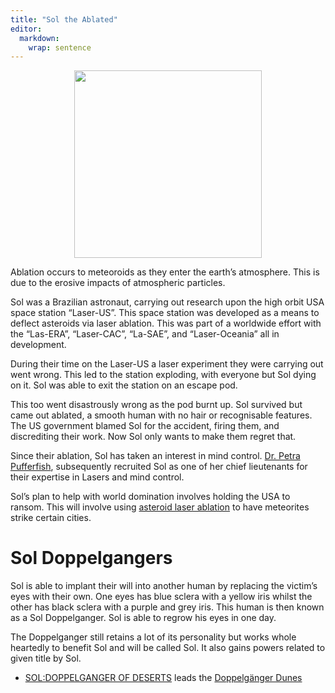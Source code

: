```yaml
---
title: "Sol the Ablated"
editor: 
  markdown: 
    wrap: sentence
---
```


<center>
![](images/SOL_EYES.png){style="width:300px"}
</center>

Ablation occurs to meteoroids as they enter the earth's atmosphere.
This is due to the erosive impacts of atmospheric particles.

Sol was a Brazilian astronaut, carrying out research upon the high orbit USA space station "Laser-US".
This space station was developed as a means to deflect asteroids via laser ablation.
This was part of a worldwide effort with the "Las-ERA", "Laser-CAC", "La-SAE", and "Laser-Oceania" all in development.

During their time on the Laser-US a laser experiment they were carrying out went wrong.
This led to the station exploding, with everyone but Sol dying on it.
Sol was able to exit the station on an escape pod.

This too went disastrously wrong as the pod burnt up.
Sol survived but came out ablated, a smooth human with no hair or recognisable features.
The US government blamed Sol for the accident, firing them, and discrediting their work.
Now Sol only wants to make them regret that.

Since their ablation, Sol has taken an interest in mind control.
[Dr. Petra Pufferfish](/Gaia/Dr_Petra_Pufferfish), subsequently recruited Sol as one of her chief lieutenants for their expertise in Lasers and mind control.

Sol's plan to help with world domination involves holding the USA to ransom.
This will involve using [asteroid laser ablation](https://en.wikipedia.org/wiki/Asteroid_laser_ablation) to have meteorites strike certain cities.

# Sol Doppelgangers {#sol_doppelgangers}

Sol is able to implant their will into another human by replacing the victim's eyes with their own.
One eyes has blue sclera with a yellow iris whilst the other has black sclera with a purple and grey iris.
This human is then known as a Sol Doppelganger.
Sol is able to regrow his eyes in one day.

The Doppelganger still retains a lot of its personality but works whole heartedly to benefit Sol and will be called Sol.
It also gains powers related to given title by Sol.

- [SOL:DOPPELGANGER OF DESERTS](/Nyxmera/Doppelganger_Dunes.qmd#sol-doppelganger-of-deserts) leads the [Doppelgänger Dunes](/Nyxmera/Doppelganger_Dunes.qmd)

